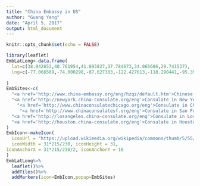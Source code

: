 ```yaml
---
title: "China Embassy in US"
author: "Guang Yang"
date: "April 5, 2017"
output: html_document
---
```


```r
knitr::opts_chunk$set(echo = FALSE)
```


```r
library(leaflet)
EmbLatLong<-data.frame(
  lat=c(38.942653,40.761954,41.893827,37.784673,34.065686,29.741537),
  lng=c(-77.066589,-74.000298,-87.627303,-122.427613,-118.290441,-95.390587)
  
)
EmbSites<-c(
  "<a href='http://www.china-embassy.org/eng/hzqz/default.htm'>Chinese Embassy in USA</a>",
  "<a href='http://newyork.china-consulate.org/eng'>Consulate in New York</a>",
    "<a href='http://www.chinaconsulatechicago.org/eng'>Consulate in Chicago</a>",
     "<a href='http://www.chinaconsulatesf.org/eng'>Consulate in San Francisco</a>",
  "<a href='http://losangeles.china-consulate.org/eng'>Consulate in Los Angeles</a>",
  "<a href='http://houston.china-consulate.org/eng'>Consulate in Houston</a>"
)
EmbIcon<-makeIcon(
  iconUrl = "https://upload.wikimedia.org/wikipedia/commons/thumb/5/55/National_Emblem_of_the_People%27s_Republic_of_China.svg/943px-National_Emblem_of_the_People%27s_Republic_of_China.svg.png",
  iconWidth = 31*215/230, iconHeight = 31,
iconAnchorX = 31*215/230/2, iconAnchorY = 16
)
EmbLatLong%>%
  leaflet()%>%
  addTiles()%>%
  addMarkers(icon=EmbIcon,popup=EmbSites)
```
